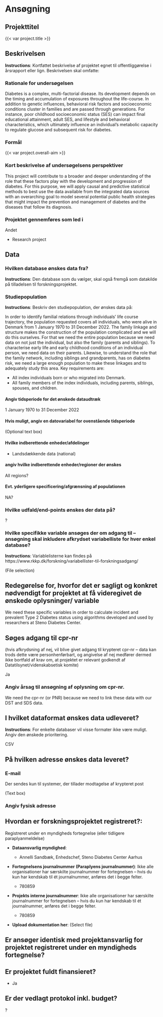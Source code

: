 # Ansøgning

## Projekttitel

<!-- (Text box)  -->

{{< var project.title >}}

## Beskrivelsen

::: content-hidden
**Instructions**: Kortfattet beskrivelse af projektet egnet til
offentliggørelse i årsrapport eller lign. Beskrivelsen skal omfatte:
:::

### Rationale for undersøgelsen

<!-- (Text box) -->

Diabetes is a complex, multi-factorial disease. Its development depends
on the timing and accumulation of exposures throughout the life-course.
In addition to genetic influences, behavioral risk factors and
socioeconomic conditions cluster in families and are passed through
generations. For instance, poor childhood socioeconomic status (SES) can
impact final educational attainment, adult SES, and lifestyle and
behavioral characteristics, which ultimately influence an individual's
metabolic capacity to regulate glucose and subsequent risk for diabetes.

### Formål

<!-- (Text box) -->

{{< var project.overall-aim >}}

### Kort beskrivelse af undersøgelsens perspektiver

<!-- (Text box) -->

This project will contribute to a broader and deeper understanding of
the role that these factors play with the development and progression of
diabetes. For this purpose, we will apply causal and predictive
statistical methods to best use the data available from the integrated
data sources with an overarching goal to model several potential public
health strategies that might impact the prevention and management of
diabetes and the diseases that follow its diagnosis.

### Projektet gennemføres som led i

<!-- (Selection) -->

Andet

-   Research project

## Data

### Hvilken database ønskes data fra?

::: content-hidden
**Instructions**: Den database som du vælger, skal også fremgå som
datakilde på tilladelsen til forskningsprojektet.
:::

<!-- (Selection) -->

### Studiepopulation

::: content-hidden
**Instructions**: Beskriv den studiepopulation, der ønskes data på:
:::

In order to identify familial relations through individuals' life course
trajectory, the population requested covers all individuals, who were
alive in Denmark from 1 January 1970 to 31 December 2022. The family
linkage and structure makes the construction of the population
complicated and we will do this ourselves. For that we need the entire
population because we need data on not just the individual, but also the
family (parents and siblings). To characterise early life and early
childhood conditions of an individual person, we need data on their
parents. Likewise, to understand the role that the family network,
including siblings and grandparents, has on diabetes risk, we need a
large enough population to make these linkages and to adequately study
this area. Key requirements are:

-   All index individuals born or who migrated into Denmark.
-   All family members of the index individuals, including parents,
    siblings, spouses, and children.

#### Angiv tidsperiode for det ønskede dataudtræk

<!-- (Date range) -->

1 January 1970 to 31 December 2022

#### Hvis muligt, angiv en datovariabel for ovenstående tidsperiode

(Optional text box)

#### Hvilke indberettende enheder/afdelinger

<!-- (Selection) -->

-   Landsdækkende data (national)

#### angiv hvilke indberettende enheder/regioner der ønskes

<!-- (Text box) -->

All regions?

#### Evt. yderligere specificering/afgrænsning af populationen

<!-- (Text box) -->

NA?

### Hvilke udfald/end-points ønskes der data på?

<!-- (Text box) -->

?

### Hvilke specifikke variable ansøges der om adgang til -- ansøgning skal inkludere afkrydset variabelliste for hver enkel database?

::: content-hidden
**Instructions**: Variablelisterne kan findes på
https://www.rkkp.dk/forskning/variabellister-til-forskningsadgang/
:::

(File selection)

## Redegørelse for, hvorfor det er sagligt og konkret nødvendigt for projektet at få videregivet de ønskede oplysninger/ variable

<!-- (Text box) -->

We need these specific variables in order to calculate incident and
prevalent Type 2 Diabetes status using algorithms developed and used by
researchers at Steno Diabetes Center.

## Søges adgang til cpr-nr

(hvis afkrydsning af nej, vil blive givet adgang til krypteret cpr-nr --
data kan trods dette være personhenførbart, og angivelse af nej medfører
dermed ikke bortfald af krav om, at projektet er relevant godkendt af
Datatilsynet/videnskabsetisk komite)

<!-- (Selection) -->

Ja

### Angiv årsag til ansøgning af oplysning om cpr-nr.

We need the cpr-nr (or PNR) because we need to link these data with our
DST and SDS data.

## I hvilket dataformat ønskes data udleveret?

::: content-hidden
**Instructions**: For enkelte databaser vil visse formater ikke være
muligt. Angiv den ønskede prioritering.
:::

<!-- (Selection, 1 to 5 boxes) -->

CSV

## På hvilken adresse ønskes data leveret?

### E-mail

Der sendes kun til systemer, der tillader modtagelse af krypteret post

(Text box)

### Angiv fysisk adresse

## Hvordan er forskningsprojektet registreret?:

<!-- (Selection) -->

Registreret under en myndigheds fortegnelse (eller tidligere
paraplyanmeldelse)

-   **Dataansvarlig myndighed**:

    -   Annelli Sandbæk, Enhedschef, Steno Diabetes Center Aarhus

-   **Fortegnelsens journalnummer (Paraplyens journalnummer)**: Ikke
    alle organisationer har særskilte journalnummer for fortegnelsen --
    hvis du kun har kendskab til ét journalnummer, anføres det i begge
    felter.

    -   780859

-   **Projekts interne journalnummer**: Ikke alle organisationer har
    særskilte journalnummer for fortegnelsen -- hvis du kun har kendskab
    til ét journalnummer, anføres det i begge felter.

    -   780859

-   **Upload dokumentation her**: (Select file)

## Er ansøger identisk med projektansvarlig for projektet registreret under en myndigheds fortegnelse?

## Er projektet fuldt finansieret?

-   Ja

## Er der vedlagt protokol inkl. budget?

?
